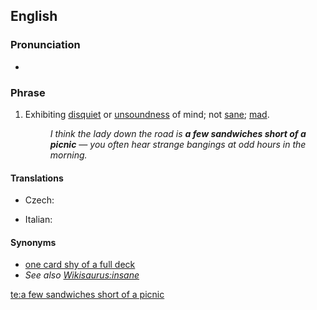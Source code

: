 ==English==
{{move|sandwich short of a picnic}}

===Pronunciation===
* {{audio|en-uk-a few sandwiches short of a picnic.ogg|Audio (UK)|lang=en}}

===Phrase===
{{head|en|phrase|head=[[a]] [[few]] [[sandwich]]es [[short]] [[of]] [[a]] [[picnic]]}}

# {{label|en|idiomatic}} Exhibiting [[disquiet]] or [[unsoundness]] of mind; not [[sane]]; [[mad]].
#: ''I think the lady down the road is '''a few sandwiches short of a picnic''' &mdash; you often hear strange bangings at odd hours in the morning.''

====Translations====
{{trans-top|Not sane}}
* Czech: {{t|cs|šplouchat někomu na maják}}
{{trans-mid}}
* Italian: {{t|it|essere fuori di testa}}
{{trans-bottom}}

====Synonyms====
* [[one card shy of a full deck]]
* ''See also [[Wikisaurus:insane]]''

[[te:a few sandwiches short of a picnic]]